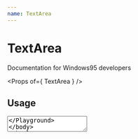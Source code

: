 ```yaml
---
name: TextArea
---
```



# TextArea

Documentation for Windows95 developers

<Props of={ TextArea } />

## Usage

<Playground>
  <TextArea
    defaultValue="User ReactGirl was the first one to find 🐛 here."
    placeholder="Type in here.."
  />
</Playground>